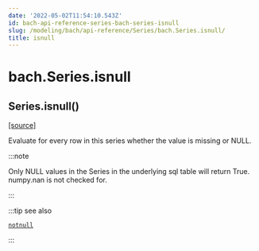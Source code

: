 ```yaml
---
date: '2022-05-02T11:54:10.543Z'
id: bach-api-reference-series-bach-series-isnull
slug: /modeling/bach/api-reference/Series/bach.Series.isnull/
title: isnull
---
```


# bach.Series.isnull

<div class="method">

<h2 class="signature-method"><span class="additional-name">Series.</span><span class="name">isnull(</span><small class="parameter-list"></small>)</h2>


&#8203;<span class="view-source">[[source]](https://github.com/objectiv/objectiv-analytics/blob/main/bach/bach/series/series.py)</span>

<div class="content">

Evaluate for every row in this series whether the value is missing or NULL.

:::note

Only NULL values in the Series in the underlying sql table will return True. numpy.nan is not
checked for.


:::

:::tip see also

[`notnull`](/docs/modeling/bach/api-reference/Series/bach.Series.notnull/#bach.Series.notnull)


:::


</div>

</div>
